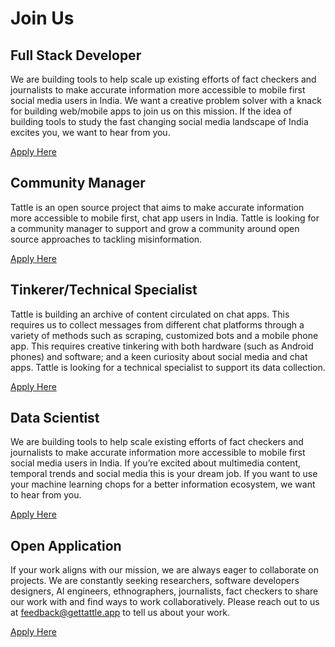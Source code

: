 # Join Us

## Full Stack Developer
We are building tools to help scale up existing efforts of fact checkers and journalists to make accurate information more accessible to mobile first social media users in India. We want a creative problem solver with a knack for building web/mobile apps to join us on this mission. If the idea of building tools to study the fast changing social media landscape of India excites you, we want to hear from you. 

[Apply Here](/fullstack)

## Community Manager
Tattle is an open source project that aims to make accurate information more accessible to mobile first, chat app users in India. Tattle is looking for a community manager to support and grow a community around open source approaches to tackling misinformation.

[Apply Here](https://docs.google.com/forms/d/e/1FAIpQLSf9kH9vWZoscBzxMITtxbTlmUJlogj9HejsZXUjs_H1dzssuQ/viewform?usp=sf_link)

## Tinkerer/Technical Specialist
Tattle is building an archive of content circulated on chat apps. This requires us to collect messages from different chat platforms through a variety of methods such as scraping, customized bots and a mobile phone app. This requires creative tinkering with both hardware (such as Android phones) and software; and a keen curiosity about social media and chat apps. Tattle is looking for a technical specialist to support its data collection.

[Apply Here](https://docs.google.com/forms/d/e/1FAIpQLSf9kH9vWZoscBzxMITtxbTlmUJlogj9HejsZXUjs_H1dzssuQ/viewform?usp=sf_link)

## Data Scientist
We are building tools to help scale existing efforts of fact checkers and journalists to make accurate information more accessible to mobile first social media users in India. If you’re excited about multimedia content, temporal trends and social media this is your dream job. If you want to use your machine learning chops for a better information ecosystem, we want to hear from you.

[Apply Here](https://docs.google.com/forms/d/e/1FAIpQLSf9kH9vWZoscBzxMITtxbTlmUJlogj9HejsZXUjs_H1dzssuQ/viewform?usp=sf_link)

## Open Application
If your work aligns with our mission, we are always eager to collaborate on projects. We are constantly seeking researchers, software developers designers, AI engineers, ethnographers, journalists, fact checkers to share our work with and find ways to work collaboratively. Please reach out to us at feedback@gettattle.app to tell us about your work.

[Apply Here](https://docs.google.com/forms/d/e/1FAIpQLSf9kH9vWZoscBzxMITtxbTlmUJlogj9HejsZXUjs_H1dzssuQ/viewform?usp=sf_link)
